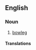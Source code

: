 ==English==

===Noun===
{{wikipedia}}
{{en-noun|-}}

# {{lb|en|medical}} [[bowleg]]

====Translations====
{{trans-see|bowleg}}